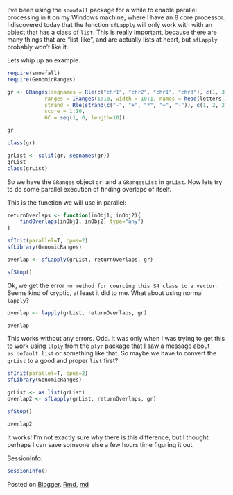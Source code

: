 I've been using the `snowfall` package for a while to enable parallel processing in `R` on my Windows machine, where I 
have an 8 core processor. I discovered today that the function `sfLapply` will only work with with an object that has a 
class of `list`. This is really important, because there are many things that are "list-like", and are actually lists at 
heart, but `sfLapply` probably won't like it.

Lets whip up an example. 

```r
require(snowfall)
require(GenomicRanges)

gr <- GRanges(seqnames = Rle(c("chr1", "chr2", "chr1", "chr3"), c(1, 3, 2, 4)),
            ranges = IRanges(1:10, width = 10:1, names = head(letters,10)),
            strand = Rle(strand(c("-", "+", "*", "+", "-")), c(1, 2, 2, 3, 2)),
            score = 1:10,
            GC = seq(1, 0, length=10))

gr

class(gr)

grList <- split(gr, seqnames(gr))
grList
class(grList)
```

So we have the `GRanges` object `gr`, and a `GRangesList` in `grList`. Now lets try to do some parallel execution of
finding overlaps of itself.

This is the function we will use in parallel:

```r
returnOverlaps <- function(inObj1, inObj2){
	findOverlaps(inObj1, inObj2, type="any")
}
```

```r
sfInit(parallel=T, cpus=2)
sfLibrary(GenomicRanges)

overlap <- sfLapply(grList, returnOverlaps, gr)

sfStop()
```

Ok, we get the error `no method for coercing this S4 class to a vector`. Seems kind of cryptic, at least it did to me.
What about using normal `lapply`?

```r
overlap <- lapply(grList, returnOverlaps, gr)

overlap
```

This works without any errors. Odd. It was only when I was trying to get this to work using `llply` from the `plyr` 
package that I saw a message about `as.default.list` or something like that. So maybe we have to convert the `grList` to 
a good and proper `list` first?

```r
sfInit(parallel=T, cpus=2)
sfLibrary(GenomicRanges)

grList <- as.list(grList)
overlap2 <- sfLapply(grList, returnOverlaps, gr)

sfStop()

overlap2
```

It works! I'm not exactly sure why there is this difference, but I thought perhaps I can save someone else a few hours
time figuring it out.

SessionInfo:

```r
sessionInfo()
```

Posted on [Blogger](http://robertmflight.blogspot.com/2012/10/sflapply-vs-lapply-in-r.html). [Rmd](https://github.com/rmflight/blogPosts/blob/master/sflapplyVlapply.Rmd), [md](https://github.com/rmflight/blogPosts/blob/master/sflapplyVlapply.md)
